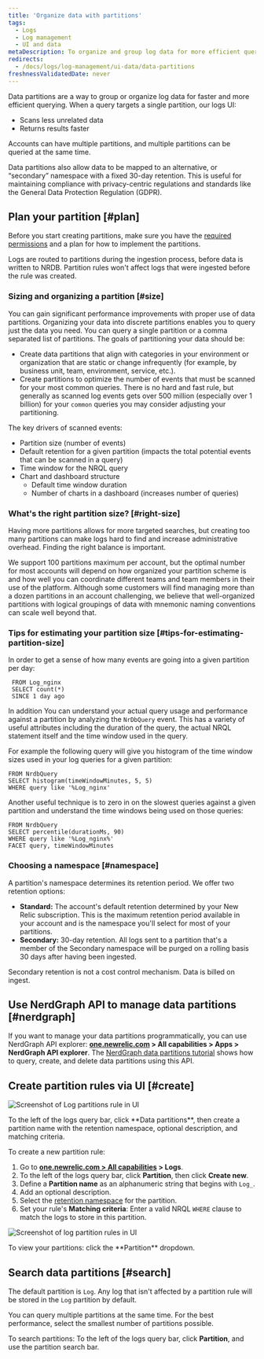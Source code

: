 ```yaml
---
title: 'Organize data with partitions'
tags:
  - Logs
  - Log management
  - UI and data
metaDescription: To organize and group log data for more efficient querying in New Relic, use data partitions in the logs UI.
redirects:
  - /docs/logs/log-management/ui-data/data-partitions
freshnessValidatedDate: never
---
```


Data partitions are a way to group or organize log data for faster and more efficient querying. When a query targets a single partition, our logs UI:

* Scans less unrelated data
* Returns results faster

Accounts can have multiple partitions, and multiple partitions can be queried at the same time.

Data partitions also allow data to be mapped to an alternative, or “secondary” namespace with a fixed 30-day retention. This is useful for maintaining compliance with privacy-centric regulations and standards like the General Data Protection Regulation (GDPR).

## Plan your partition [#plan]

Before you start creating partitions, make sure you have the [required permissions](/docs/logs/get-started/get-started-log-management#requirements) and a plan for how to implement the partitions.

<Callout variant="important">
  Logs are routed to partitions during the ingestion process, before data is written to NRDB. Partition rules won't affect logs that were ingested before the rule was created.
</Callout>

### Sizing and organizing a partition [#size]

You can gain significant performance improvements with proper use of data partitions. Organizing your data into discrete partitions enables you to query just the data you need. You can query a single partition or a comma separated list of partitions.  The goals of partitioning your data should be:

* Create data partitions that align with categories in your environment or organization that are static or change infrequently (for example, by business unit, team, environment, service, etc.).
* Create partitions to optimize the number of events that must be scanned for your most common queries.  There is no hard and fast rule, but generally as scanned log events gets over 500 million (especially over 1 billion) for your `common` queries you may consider adjusting your partitioning.

The key drivers of scanned events:

* Partition size (number of events)
* Default retention for a given partition (impacts the total potential events that can be scanned in a query)
* Time window for the NRQL query
* Chart and dashboard structure
    * Default time window duration
    * Number of charts in a dashboard (increases number of queries)

### What's the right partition size? [#right-size]

Having more partitions allows for more targeted searches, but creating too many partitions can make logs hard to find and increase administrative overhead. Finding the right balance is important. 

We support 100 partitions maximum per account, but the optimal number for most accounts will depend on how organized your partition scheme is and how well you can coordinate different teams and team members in their use of the platform. Although some customers will find managing more than a dozen partitions in an account  challenging, we believe that well-organized partitions with logical groupings of data with mnemonic naming conventions can scale well beyond that.

### Tips for estimating your partition size [#tips-for-estimating-partition-size]

In order to get a sense of how many events are going into a given partition per day:

```
 FROM Log_nginx
 SELECT count(*)
 SINCE 1 day ago
 ```

In addition You can understand your actual query usage and performance against a partition by analyzing the `NrDbQuery` event.  This has a variety of useful attributes including the duration of the query, the actual NRQL statement itself and the time window used in the query.

For example the following query will give you histogram of the time window sizes used in your log queries for a given partition:

```
FROM NrdbQuery 
SELECT histogram(timeWindowMinutes, 5, 5) 
WHERE query like '%Log_nginx'
```

Another useful technique is to zero in on the slowest queries against a given partition and understand the time windows being used on those queries:

```
FROM NrdbQuery
SELECT percentile(durationMs, 90)
WHERE query like '%Log_nginx%'
FACET query, timeWindowMinutes
```




### Choosing a namespace [#namespace]

A partition's namespace determines its retention period. We offer two retention options:

* <DNT>**Standard:**</DNT> The account's default retention determined by your New Relic subscription. This is the maximum retention period available in your account and is the namespace you'll select for most of your partitions.
* <DNT>**Secondary:**</DNT> 30-day retention. All logs sent to a partition that's a member of the Secondary namespace will be purged on a rolling basis 30 days after having been ingested.

Secondary retention is not a cost control mechanism. Data is billed on ingest.

## Use NerdGraph API to manage data partitions [#nerdgraph]

If you want to manage your data partitions programmatically, you can use NerdGraph API explorer: <DNT>**[one.newrelic.com](https://one.newrelic.com) > All capabilities > Apps > NerdGraph API explorer**</DNT>. The [NerdGraph data partitions tutorial](/docs/apis/nerdgraph/examples/nerdgraph-data-partition-rules-tutorial/) shows how to query, create, and delete data partitions using this API.

## Create partition rules via UI [#create]

<img
  title="Log data partitions rule"
  alt="Screenshot of Log partitions rule in UI"
  src="/images/logs_screenshot-crop_log-partitions.webp"
/>

<figcaption>
  To the left of the logs query bar, click <DNT>**Data partitions**</DNT>, then create a partition name with the retention namespace, optional description, and matching criteria.
</figcaption>

To create a new partition rule:

1. Go to <DNT>**[one.newrelic.com > All capabilities](https://one.newrelic.com/all-capabilities) > Logs**</DNT>.
2. To the left of the logs query bar, click <DNT>**Partition**</DNT>, then click <DNT>**Create new**</DNT>.
3. Define a <DNT>**Partition name**</DNT> as an alphanumeric string that begins with `Log_`.
4. Add an optional description.
5. Select the [retention namespace](#namespace) for the partition.
6. Set your rule's <DNT>**Matching criteria**</DNT>: Enter a valid NRQL `WHERE` clause to match the logs to store in this partition.

<img
  title="Log data partitions rules"
  alt="Screenshot of log partition rules in UI"
  src="/images/logs_screenshot-crop_log-partition-view.webp"
/>

<figcaption>
  To view your partitions: click the <DNT>**Partition**</DNT> dropdown.
</figcaption>

## Search data partitions [#search]

The default partition is `Log`. Any log that isn't affected by a partition rule will be stored in the `Log` partition by default.

You can query multiple partitions at the same time. For the best performance, select the smallest number of partitions possible.

To search partitions: To the left of the logs query bar, click <DNT>**Partition**</DNT>, and use the partition search bar.
